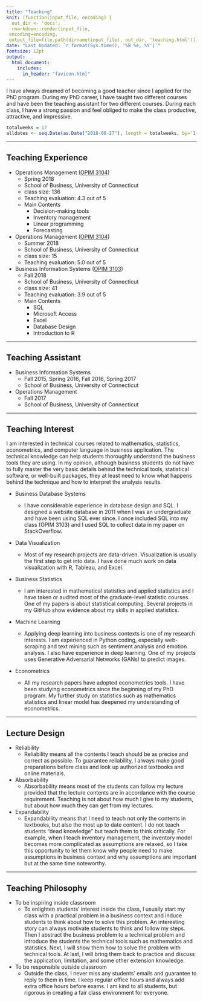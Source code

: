 ---
title: "Teaching"
knit: (function(input_file, encoding) {
  out_dir <- 'docs';
  rmarkdown::render(input_file,
 encoding=encoding,
 output_file=file.path(dirname(input_file), out_dir, 'teaching.html'))})
date: "Last Updated: `r format(Sys.time(), '%B %e, %Y')`"
fontsize: 12pt
output: 
  html_document:
    includes:
      in_header: "favicon.html"
---

I have always dreamed of becoming a good teacher since I applied for the PhD program. During my PhD career, I have taught two different courses and have been the teaching assistant for two different courses. During each class, I have a strong passion and feel obliged to make the class productive, attractive, and impressive.

```{r, include = FALSE}
totalweeks = 17
alldates <- seq.Date(as.Date("2018-08-27"), length = totalweeks, by='1 weeks')
```

***

## Teaching Experience

* Operations Management ([OPIM 3104](https://hongfeiuconn.github.io/OPIM3104/)) 
    * Spring 2018
    * School of Business, University of Connecticut
    * class size: 136 
    * Teaching evaluation: 4.3 out of 5 
    * Main Contents
        * Decision-making tools 
        * Inventory management 
        * Linear programming
        * Forecasting
        
* Operations Management ([OPIM 3104](https://hongfeiuconn.github.io/OPIM3104/)) 
    * Summer 2018
    * School of Business, University of Connecticut
    * class size: 15 
    * Teaching evaluation: 5.0 out of 5 

* Business Information Systems ([OPIM 3103](https://hongfeiuconn.github.io/OPIM3103/)) 
    * Fall 2018
    * School of Business, University of Connecticut
    * class size: 41 
    * Teaching evaluation: 3.9 out of 5 
    * Main Contents
        * SQL 
        * Microsoft Access 
        * Excel
        * Database Design
        * Introduction to R

***
## Teaching Assistant

* Business Information Systems
    * Fall 2015, Spring 2016, Fall 2016, Spring 2017
    * School of Business, University of Connecticut

* Operations Management
    * Fall 2017
    * School of Business, University of Connecticut


***

## Teaching Interest

I am interested in technical courses related to mathematics, statistics, econometrics, and computer language in business application. The technical knowledge can help students thoroughly understand the business tools they are using. In my opinion, although business students do not have to fully master the very basic details behind the technical tools, statistical software, or well-built packages, they at least need to know what happens behind the technique and how to interpret the analysis results.

* Business Database Systems 

    * I have considerable experience in database design and SQL. I designed a website database in 2011 when I was an undergraduate and have been using SQL ever since. I once included SQL into my class (OPIM 3103) and I used SQL to collect data in my paper on StackOverflow.
    
*	Data Visualization 
    * Most of my research projects are data-driven. Visualization is usually the first step to get into data. I have done much work on data visualization with R, Tableau, and Excel. 
    
*	Business Statistics 
    * I am interested in mathematical statistics and applied statistics and I have taken or audited most of the graduate-level statistic courses. One of my papers is about statistical computing. Several projects in my GitHub show evidence about my skills in applied statistics. 
    
*	Machine Learning 
    * Applying deep learning into business contexts is one of my research interests. I am experienced in Python coding, especially web-scraping and text mining such as sentiment analysis and emotion analysis. I also have experience in deep learning. One of my projects uses Generative Adversarial Networks (GANs) to predict images.
    
*	Econometrics 
    * All my research papers have adopted econometrics tools. I have been studying econometrics since the beginning of my PhD program. My further study on statistics such as mathematics statistics and linear model has deepened my understanding of econometrics. 

***

## Lecture Design

* Reliability
    * Reliability means all the contents I teach should be as precise and correct as possible. To guarantee reliability, I always make good preparations before class and look up authorized textbooks and online materials.

* Absorbability 
    * Absorbability means most of the students can follow my lecture provided that the lecture contents are in accordance with the course requirement. Teaching is not about how much I give to my students, but about how much they can get from my lectures. 

* Expandability   
    * Expandability means that I need to teach not only the contents in textbooks, but also the most up to date content. I do not teach students “dead knowledge” but teach them to think critically. For example, when I teach inventory management, the inventory model becomes more complicated as assumptions are relaxed, so I take this opportunity to let them know why people need to make assumptions in business context and why assumptions are important but at the same time noteworthy.

***

## Teaching Philosophy

* To be inspiring inside classroom 
    * To enlighten students' interest inside the class, I usually start my class with a practical problem in a business context and induce students to think about how to solve this problem. An interesting story can always motivate students to think and follow my steps. Then I abstract the business problem to a technical problem and introduce the students the technical tools such as mathematics and statistics. Next, I will show them how to solve the problem with technical tools. At last, I will bring them back to practice and discuss the application, limitation, and some other extension knowledge.
    
* To be responsible outside classroom
    * Outside the class, I never miss any students' emails and guarantee to reply to them in time. I keep regular office hours and always add extra office hours before exams. I am kind to all students, but rigorous in creating a fair class environment for everyone.
    

